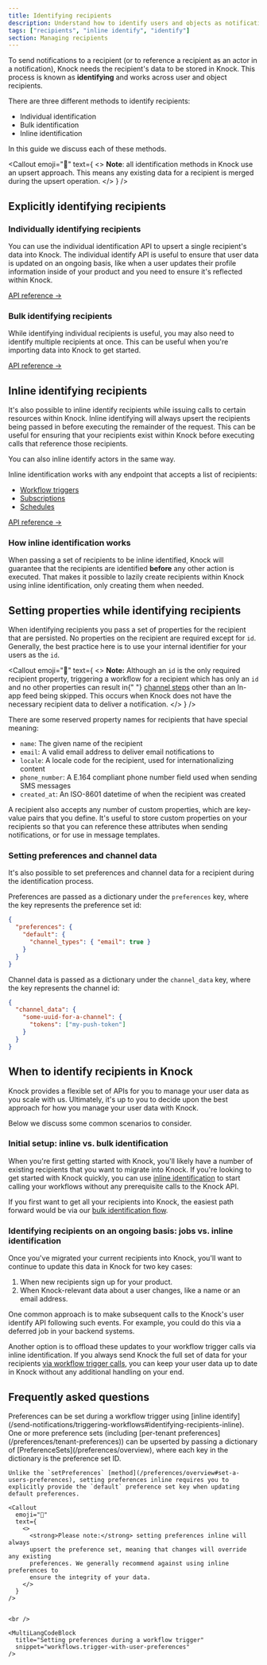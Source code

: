 ```yaml
---
title: Identifying recipients
description: Understand how to identify users and objects as notification recipients using individual, bulk, or inline identification methods.
tags: ["recipients", "inline identify", "identify"]
section: Managing recipients
---
```


To send notifications to a recipient (or to reference a recipient as an actor in a notification), Knock needs the recipient's data to be stored in Knock. This process is known as **identifying** and works across user and object recipients.

There are three different methods to identify recipients:

- Individual identification
- Bulk identification
- Inline identification

In this guide we discuss each of these methods.

<Callout
  emoji="🌠"
  text={
    <>
      <strong>Note</strong>: all identification methods in Knock use an upsert
      approach. This means any existing data for a recipient is merged during
      the upsert operation.
    </>
  }
/>

## Explicitly identifying recipients

### Individually identifying recipients

You can use the individual identification API to upsert a single recipient's data into Knock. The individual identify API is useful to ensure that user data is updated on an ongoing basis, like when a user updates their profile information inside of your product and you need to ensure it's reflected within Knock.

<MultiLangCodeBlock snippet="users.identify" title="Identify a user" />

[API reference ->](/reference/#identify-user)

### Bulk identifying recipients

While identifying individual recipients is useful, you may also need to identify multiple recipients at once. This can be useful when you're importing data into Knock to get started.

<MultiLangCodeBlock snippet="users.bulkIdentify" title="Bulk identify users" />

[API reference ->](/reference/#bulk-identify-users)

## Inline identifying recipients

It's also possible to inline identify recipients while issuing calls to certain resources within Knock. Inline identifying will always upsert the recipients being passed in before executing the remainder of the request. This can be useful for ensuring that your recipients exist within Knock before executing calls that reference those recipients.

You can also inline identify actors in the same way.

Inline identification works with any endpoint that accepts a list of recipients:

- [Workflow triggers](/reference#trigger-workflow)
- [Subscriptions](/reference#add-subscriptions)
- [Schedules](/reference#create-schedules)

<MultiLangCodeBlock
  snippet="workflows.trigger-with-user-identification"
  title="Trigger your workflow"
/>

[API reference ->](/reference#trigger-workflow-inline-identify)

### How inline identification works

When passing a set of recipients to be inline identified, Knock will guarantee that the recipients are identified **before** any other action is executed. That makes it possible to lazily create recipients within Knock using inline identification, only creating them when needed.

## Setting properties while identifying recipients

When identifying recipients you pass a set of properties for the recipient that are persisted. No properties on the recipient are required except for `id`. Generally, the best practice here is to use your internal identifier for your users as the `id`.

<Callout
  emoji="🙈"
  text={
    <>
      <strong>Note:</strong> Although an <code>id</code> is the only required
      recipient property, triggering a workflow for a recipient which has only
      an <code>id</code> and no other properties can result in{" "}
      <a href="/designing-workflows/channel-step">channel steps</a> other than
      an In-app feed being skipped. This occurs when Knock does not have the
      necessary recipient data to deliver a notification.
    </>
  }
/>

There are some reserved property names for recipients that have special meaning:

- `name`: The given name of the recipient
- `email`: A valid email address to deliver email notifications to
- `locale`: A locale code for the recipient, used for internationalizing content
- `phone_number`: A E.164 compliant phone number field used when sending SMS messages
- `created_at`: An ISO-8601 datetime of when the recipient was created

A recipient also accepts any number of custom properties, which are key-value pairs that you define. It's useful to store custom properties on your recipients so that you can reference these attributes when sending notifications, or for use in message templates.

### Setting preferences and channel data

It's also possible to set preferences and channel data for a recipient during the identification process.

Preferences are passed as a dictionary under the `preferences` key, where the key represents the preference set id:

```json title="Setting preferences inline"
{
  "preferences": {
    "default": {
      "channel_types": { "email": true }
    }
  }
}
```

Channel data is passed as a dictionary under the `channel_data` key, where the key represents the channel id:

```json title="Setting channel data"
{
  "channel_data": {
    "some-uuid-for-a-channel": {
      "tokens": ["my-push-token"]
    }
  }
}
```

## When to identify recipients in Knock

Knock provides a flexible set of APIs for you to manage your user data as you scale with us. Ultimately, it's up to you to decide upon the best approach for how you manage your user data with Knock.

Below we discuss some common scenarios to consider.

### Initial setup: inline vs. bulk identification

When you're first getting started with Knock, you'll likely have a number of existing recipients that you want to migrate into Knock. If you're looking to get started with Knock quickly, you can use [inline identification](#inline-identifying-recipients) to start calling your workflows without any prerequisite calls to the Knock API.

If you first want to get all your recipients into Knock, the easiest path forward would be via our [bulk identification flow](#bulk-identifying-recipients).

### Identifying recipients on an ongoing basis: jobs vs. inline identification

Once you've migrated your current recipients into Knock, you'll want to continue to update this data in Knock for two key cases:

1. When new recipients sign up for your product.
2. When Knock-relevant data about a user changes, like a name or an email address.

One common approach is to make subsequent calls to the Knock's user identify API following such events. For example, you could do this via a deferred job in your backend systems.

Another option is to offload these updates to your workflow trigger calls via inline identification. If you always send Knock the full set of data for your recipients [via workflow trigger calls](/reference#trigger-workflow-inline-identify), you can keep your user data up to date in Knock without any additional handling on your end.

## Frequently asked questions

<AccordionGroup>
  <Accordion title="Can I set a user's preferences while inline identifying?">
    Preferences can be set during a workflow trigger using [inline identify](/send-notifications/triggering-workflows#identifying-recipients-inline). One or more preference sets (including [per-tenant preferences](/preferences/tenant-preferences)) can be upserted by passing a dictionary of [PreferenceSets](/preferences/overview), where each key in the dictionary is the preference set ID.

    Unlike the `setPreferences` [method](/preferences/overview#set-a-users-preferences), setting preferences inline requires you to explicitly provide the `default` preference set key when updating default preferences.

    <Callout
      emoji="🚨"
      text={
        <>
          <strong>Please note:</strong> setting preferences inline will always
          upsert the preference set, meaning that changes will override any existing
          preferences. We generally recommend against using inline preferences to
          ensure the integrity of your data.
        </>
      }
    />


    <br />

    <MultiLangCodeBlock
      title="Setting preferences during a workflow trigger"
      snippet="workflows.trigger-with-user-preferences"
    />

  </Accordion>
</AccordionGroup>
